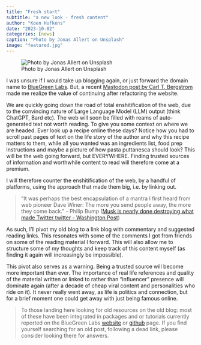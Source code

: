 ```yaml
---
title: "Fresh start"
subtitle: "a new look - fresh content"
author: "Koen Hufkens"
date: "2023-10-02"
categories: [news]
caption: "Photo by Jonas Allert on Unsplash"
image: "featured.jpg"
---
```


![Photo by Jonas Allert on Unsplash](featured.jpg)

I was unsure if I would take up blogging again, or just forward the domain name to [BlueGreen Labs](https://bluegreenlabs.org). But, a recent [Mastodon post by Carl T. Bergstrom](https://mastodon.social/@ct_bergstrom@fediscience.org/111197897996606862) made me realize the value of continuing after refactoring the website.

We are quickly going down the road of total enshitification of the web, due to the convincing nature of Large Language Model (LLM) output (think ChatGPT, Bard etc). The web will soon be filled with reams of auto-generated text not worth reading. To give you some context on where we are headed. Ever look up a recipe online these days? Notice how you had to scroll past pages of text on the life story of the author and why this recipe matters to them, while all you wanted was an ingredients list, food prep instructions and maybe a picture of how pasta puttanesca should look? This will be the web going forward, but EVERYWHERE. Finding trusted sources of information and worthwhile content to read will therefore come at a premium.

I will therefore counter the enshitification of the web, by a handful of platforms, using the approach that made them big, i.e. by linking out.

> "It was perhaps the best encapsulation of a mantra I first heard from web pioneer Dave Winer: The more you send people away, the more they come back." - Philip Bump ([Musk is nearly done destroying what made Twitter twitter - Washington Post](https://www.washingtonpost.com/politics/2023/10/05/musk-twitter-news/))

As such, I'll pivot my old blog to a link blog with commentary and suggested reading links. This resonates with some of the comments I got from friends on some of the reading material I forward. This will also allow me to structure some of my thoughts and keep track of this content myself (as finding it again will increasingly be impossible).

This pivot also serves as a warning. Being a trusted source will become more important than ever. The importance of real life references and quality of the material written or linked to rather than "influencer" presence will dominate again (after a decade of cheap viral content and personalities who ride on it). It never really went away, as life is politics and connection, but for a brief moment one could get away with just being famous online.

> To those landing here looking for old resources on the old blog: most of these have been integrated in packages and or tutorials currently reported on the BlueGreen Labs [website](https://bluegreenlabs.org) or [github](https://github.com/bluegreen-labs) page. If you find yourself searching for an old post, following a dead link, please consider looking there for answers.